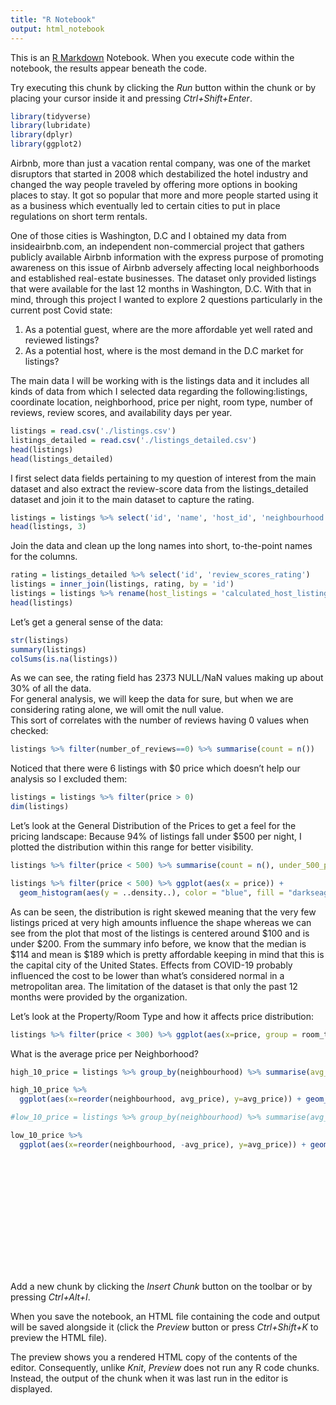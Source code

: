 ```yaml
---
title: "R Notebook"
output: html_notebook
---
```


This is an [R Markdown](http://rmarkdown.rstudio.com) Notebook. When you execute code within the notebook, the results appear beneath the code. 

Try executing this chunk by clicking the *Run* button within the chunk or by placing your cursor inside it and pressing *Ctrl+Shift+Enter*. 

```r
library(tidyverse)
library(lubridate)
library(dplyr)
library(ggplot2)
```
Airbnb, more than just a vacation rental company, was one of the market disruptors that started in 2008 which destabilized the hotel industry and changed the way people traveled by offering more options in booking places to stay.  It got so popular that more and more people started using it as a business which eventually led to certain cities to put in place regulations on short term rentals.  

One of those cities is Washington, D.C and I obtained my data from insideairbnb.com, an independent non-commercial project that gathers publicly available Airbnb information with the express purpose of promoting awareness on this issue of Airbnb adversely affecting local neighborhoods and established real-estate businesses.  The dataset only provided listings that were available for the last 12 months in Washington, D.C.  With that in mind, through this project I wanted to explore 2 questions particularly in the current post Covid state:

1) As a potential guest, where are the more affordable yet well rated and reviewed listings? 
2) As a potential host, where is the most demand in the D.C market for listings? 

The main data I will be working with is the listings data and it includes all kinds of data from which I selected data regarding the following:listings, coordinate location, neighborhood, price per night, room type, number of reviews, review scores, and availability days per year.

```r
listings = read.csv('./listings.csv')
listings_detailed = read.csv('./listings_detailed.csv')
head(listings)
head(listings_detailed)

```
I first select data fields pertaining to my question of interest from the main dataset and also extract the review-score data from the listings_detailed dataset and join it to the main dataset to capture the rating. 
```r
listings = listings %>% select('id', 'name', 'host_id', 'neighbourhood', 'latitude', 'longitude', 'room_type', 'price', 'number_of_reviews', 'calculated_host_listings_count', 'availability_365') 
head(listings, 3)
```   
Join the data and clean up the long names into short, to-the-point names for the columns.  
```r
rating = listings_detailed %>% select('id', 'review_scores_rating')
listings = inner_join(listings, rating, by = 'id')
listings = listings %>% rename(host_listings = 'calculated_host_listings_count', availability = 'availability_365', rating = 'review_scores_rating')
head(listings)
```

Let's get a general sense of the data:
```r
str(listings)
summary(listings)
colSums(is.na(listings))
```
As we can see, the rating field has 2373 NULL/NaN values making up about 30% of all the data.  
For general analysis, we will keep the data for sure, but when we are considering rating alone, we will omit the null value.  
This sort of correlates with the number of reviews having 0 values when checked: 

```r
listings %>% filter(number_of_reviews==0) %>% summarise(count = n())
```
Noticed that there were 6 listings with $0 price which doesn't help our analysis so I excluded them: 
```r
listings = listings %>% filter(price > 0)
dim(listings)
```

Let's look at the General Distribution of the Prices to get a feel for the pricing landscape:
Because 94% of listings fall under $500 per night, I plotted the distribution within this range for better visibility. 

```r
listings %>% filter(price < 500) %>% summarise(count = n(), under_500_pct = count/length(listings$price)*100) 
```


```r
listings %>% filter(price < 500) %>% ggplot(aes(x = price)) +
  geom_histogram(aes(y = ..density..), color = "blue", fill = "darkseagreen3") + geom_density(alpha = .2, fill="chartreuse") + xlab('Price ($)') + ylab('Density') + ggtitle('Price Distribution') 
```
As can be seen, the distribution is right skewed meaning that the very few listings priced at very high amounts influence the shape whereas we can see from the plot that most of the listings is centered around $100 and is under $200.  From the summary info before, we know that the median is $114 and mean is $189 which is pretty affordable keeping in mind that this is the capital city of the United States.  Effects from COVID-19 probably influenced the cost to be lower than what's considered normal in a metropolitan area.  The limitation of the dataset is that only the past 12 months were provided by the organization.  


Let's look at the Property/Room Type and how it affects price distribution:  

```r
listings %>% filter(price < 300) %>% ggplot(aes(x=price, group = room_type, fill=room_type)) + geom_density(adjust = 1.5, alpha =.4) + xlab('Price ($)') + ylab('% of Total') + ggtitle('Price Density by Room Type') 
```
What is the average price per Neighborhood?  

```r
high_10_price = listings %>% group_by(neighbourhood) %>% summarise(avg_price = mean(price)) %>% arrange(desc(avg_price)) %>% top_n(10)

high_10_price %>%
  ggplot(aes(x=reorder(neighbourhood, avg_price), y=avg_price)) + geom_bar(stat='identity', color = 'palegreen3', fill = 'palegreen3') + coord_flip() + geom_text(aes(label= round(avg_price)), nudge_y=-50, color='black') + ylab('Avg price ($)') + xlab('Neighborhood') + ggtitle('Highest Avg. Price by Neighborhood') + theme_bw() + theme(text=element_text(size = 8))

```


```r
#low_10_price = listings %>% group_by(neighbourhood) %>% summarise(avg_price = mean(price)) %>% slice_min(avg_price, n =10)

low_10_price %>%
  ggplot(aes(x=reorder(neighbourhood, -avg_price), y=avg_price)) + geom_bar(stat='identity', color = 'palegreen3', fill = 'palegreen3') + scale_y_continuous(limits = c(0, 200)) + coord_flip() + geom_text(aes(label= round(avg_price)), nudge_y=-20, color='black') + ylab('Avg price ($)') + xlab('Neighborhood') + ggtitle('Lowest Avg. Price by Neighborhood') + theme_bw() + theme(text=element_text(size = 8))
```


```r

```


```r
```


```r
```


```r
```


```r
```


```r
```


```r
```


```r
```


```r
```


```r
```


```r
```


```r
```


```r
```


```r
```

Add a new chunk by clicking the *Insert Chunk* button on the toolbar or by pressing *Ctrl+Alt+I*.

When you save the notebook, an HTML file containing the code and output will be saved alongside it (click the *Preview* button or press *Ctrl+Shift+K* to preview the HTML file).

The preview shows you a rendered HTML copy of the contents of the editor. Consequently, unlike *Knit*, *Preview* does not run any R code chunks. Instead, the output of the chunk when it was last run in the editor is displayed.
